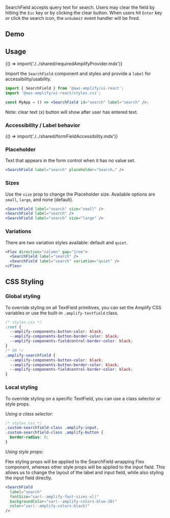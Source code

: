 
SearchField accepts query text for search. Users may clear the field by hitting the `Esc` key or by clicking the
clear button. When users hit `Enter` key or click the search icon, the `onSubmit` event handler will be fired.

## Demo

<SearchFieldDemo />

## Usage

<Fragment>{() => import('./../shared/requiredAmplifyProvider.mdx')}</Fragment>

Import the `SearchField` component and styles and provide a `label` for accessibility/usability.

```jsx
import { SearchField } from '@aws-amplify/ui-react';
import '@aws-amplify/ui-react/styles.css';

const MyApp = () => <SearchField id="search" label="search" />;
```

<Example>
  <SearchField id="search" label="search" />
</Example>

Note: clear text (x) button will show after user has entered text.

### Accessibility / Label behavior

<Fragment>{() => import('./../shared/formFieldAccessibility.mdx')}</Fragment>

### Placeholder

Text that appears in the form control when it has no value set.

```jsx
<SearchField label="search" placeholder="Search…" />
```

<SearchField label="search" placeholder="Search…" />

### Sizes

Use the `size` prop to change the Placeholder size. Available options are `small`, `large`, and none (default).

```jsx
<SearchField label="search" size="small" />
<SearchField label="search" />
<SearchField label="search" size="large" />
```

<Example>
  <Flex direction="column">
    <SearchField label="search" size="small" />
    <SearchField label="search" />
    <SearchField label="search" size="large" />
  </Flex>
</Example>

### Variations

There are two variation styles available: default and `quiet`.

```jsx
<Flex direction="column" gap="1rem">
  <SearchField label="search" />
  <SearchField label="search" variation="quiet" />
</Flex>
```

<Example>
  <Flex direction="column" gap="1rem">
    <SearchField label="search" />
    <SearchField label="search" variation="quiet" />
  </Flex>
</Example>

## CSS Styling

### Global styling

To override styling on all TextField primitives, you can set the Amplify CSS variables or use the built-in `.amplify-textfield` class.

```css
/* styles.css */
:root {
  --amplify-components-button-color: black;
  --amplify-components-button-border-color: black;
  --amplify-components-fieldcontrol-border-color: black;
}
/* OR */
.amplify-searchfield {
  --amplify-components-button-color: black;
  --amplify-components-button-border-color: black;
  --amplify-components-fieldcontrol-border-color: black;
}
```

<Example>
  <SearchField
    label="Globally styled search field"
    className="globally-styled-searchfield"
  />
</Example>

### Local styling

To override styling on a specific TextField, you can use a class selector or style props.

_Using a class selector:_

```css
/* styles.css */
.custom-searchfield-class .amplify-input,
.custom-searchfield-class .amplify-button {
  border-radius: 0;
}
```

<Example>
  <SearchField
    className="custom-searchfield-class"
    label="Square password field"
  />
</Example>

_Using style props:_

Flex styling props will be applied to the SearchField wrapping Flex component, whereas other style props will be applied to the input field. This allows us to change the layout of the label and input field, while also styling the input field directly.

```jsx
<SearchField
  label="search"
  fontSize="var(--amplify-font-sizes-xl)"
  backgroundColor="var(--amplify-colors-blue-20)"
  color="var(--amplify-colors-black)"
/>
```

<Example>
  <SearchFieldStyledPropsExample />
</Example>
